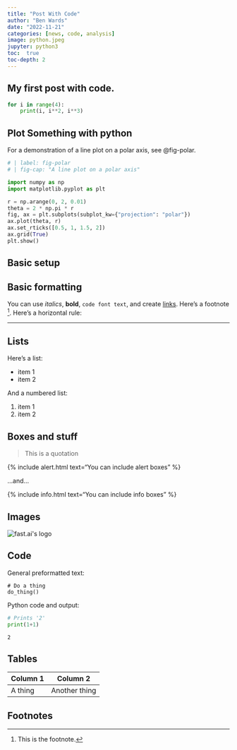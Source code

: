 ```yaml
---
title: "Post With Code"
author: "Ben Wards"
date: "2022-11-21"
categories: [news, code, analysis]
image: python.jpeg
jupyter: python3
toc:  true
toc-depth: 2
---
```



## My first post with code.

```python

for i in range(4):
    print(i, i**2, i**3)
```

## Plot Something with python
For a demonstration of a line plot on a polar axis, see @fig-polar.

```python
# | label: fig-polar
# | fig-cap: "A line plot on a polar axis"

import numpy as np
import matplotlib.pyplot as plt

r = np.arange(0, 2, 0.01)
theta = 2 * np.pi * r
fig, ax = plt.subplots(subplot_kw={"projection": "polar"})
ax.plot(theta, r)
ax.set_rticks([0.5, 1, 1.5, 2])
ax.grid(True)
plt.show()
```



## Basic setup


## Basic formatting

You can use *italics*, **bold**, `code font text`, and create [links](https://www.markdownguide.org/cheat-sheet/). Here's a footnote [^1]. Here's a horizontal rule:

---

## Lists

Here's a list:

- item 1
- item 2

And a numbered list:

1. item 1
1. item 2

## Boxes and stuff

> This is a quotation

{% include alert.html text="You can include alert boxes" %}

...and...

{% include info.html text="You can include info boxes" %}

## Images

![](/images/logo.png "fast.ai's logo")

## Code

General preformatted text:

    # Do a thing
    do_thing()

Python code and output:

```python
# Prints '2'
print(1+1)
```

    2

## Tables

| Column 1 | Column 2 |
|-|-|
| A thing | Another thing |

## Footnotes

[^1]: This is the footnote.

